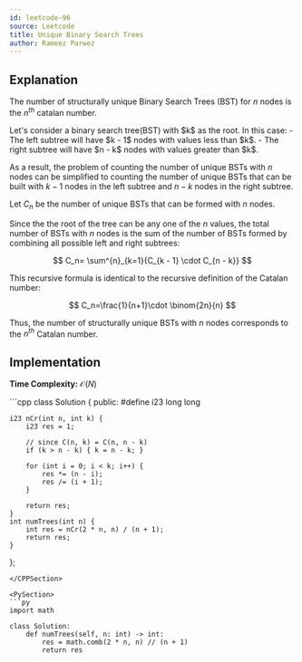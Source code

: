 ```yaml
---
id: leetcode-96
source: Leetcode
title: Unique Binary Search Trees
author: Rameez Parwez
---
```


## Explanation

The number of structurally unique Binary Search Trees (BST) for $n$ nodes is the $n^{th}$ catalan number.

<Spoiler title = "Proof">
Let's consider a binary search tree(BST) with $k$ as the root. In this case:
- The left subtree will have $k - 1$ nodes with values less than $k$.
- The right subtree will have $n - k$ nodes with values greater than $k$.

As a result, the problem of counting the number of unique BSTs with $n$ nodes can be simplified to counting the number of unique BSTs that can be built with $k - 1$ nodes in the left subtree and $n - k$ nodes in the right subtree.

Let $C_n$ be the number of unique BSTs that can be formed with $n$ nodes.

Since the the root of the tree can be any one of the $n$ values, the total number of BSTs with $n$ nodes is the sum of the number of BSTs formed by combining all possible left and right subtrees:

$$
C_n= \sum^{n}_{k=1}{C_{k - 1} \cdot C_{n - k}}
$$

This recursive formula is identical to the recursive definition of the Catalan number:

$$
C_n=\frac{1}{n+1}\cdot \binom{2n}{n}
$$

Thus, the number of structurally unique BSTs with $n$ nodes corresponds to the $n^{th}$ Catalan number.

</Spoiler>

## Implementation

**Time Complexity:** $\mathcal{O}(N)$

<LanguageSection>

<CPPSection>
```cpp
class Solution {
  public:
#define i23 long long

	i23 nCr(int n, int k) {
		i23 res = 1;

		// since C(n, k) = C(n, n - k)
		if (k > n - k) { k = n - k; }

		for (int i = 0; i < k; i++) {
			res *= (n - i);
			res /= (i + 1);
		}

		return res;
	}
	int numTrees(int n) {
		int res = nCr(2 * n, n) / (n + 1);
		return res;
	}
};
```
</CPPSection>

<PySection>
```py
import math

class Solution:
	def numTrees(self, n: int) -> int:
		res = math.comb(2 * n, n) // (n + 1)
		return res
```
</PySection>

</LanguageSection>
